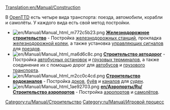 [[Translation:en/Manual/Construction]]
{{ru/Manual/Оглавление}}

В [[ru/Manual/Main Page|OpenTTD]] есть четыре вида транспорта: поезда, автомобили, корабли и самолёты. У каждого вида есть свой метод постройки.


*[[File:en/Manual/Manual html m772c5b23.png]] '''[[ru/Manual/Железнодорожное строительство|Железнодорожное строительство]]''' - Постройка [[ru/Manual/Железнодорожные станции|железнодорожных станций]], прокладка [[ru/Manual/Строительство колеи|железнодорожной колеи]], а также установка [[ru/Manual/Сигналы|управляющих сигналов]] для [[ru/Manual/Поезда|поездов]].
*[[File:en/Manual/Manual html ma6d6c8c.png]] '''[[ru/Manual/Автодороги|Строительство автодорог]]''' - Постройка [[en/Manual/Loading Bays#bus-loading-bay|автобусных остановок]] и [[en/Manual/Loading Bays#lorry-loading-bay|грузовых терминалов]], а также соединение их с помощью дорог для [[ru/Manual/Base Set/Road Vehicles/Автобус|автобусов]] и [[ru/Manual/Автотранспорт|грузового транспорта]].
*[[File:en/Manual/Manual html m2cc0c4cd.png]] '''[[ru/Manual/Водоканалы|Строительство водоканалов]]''' - Постройка [[en/Manual/Water Transport Tiles|доков]], [[en/Manual/Waypoints|буёв]] и [[en/Manual/Water Transport Tiles|каналов]] для [[ru/Manual/Корабли|суден]].
*[[File:en/Manual/Manual html 1ae92703.png]] '''[[en/Аэропорты/Ru/Строительство аэропортов]]''' - Постройка [[ru/Manual/Аэропорты|аэропортов]] и [[ru/Manual/Авиация|самолётов]].

[[Category:ru/Manual/Строительство]]
[[Category:ru/Manual/Игровой процесс]]